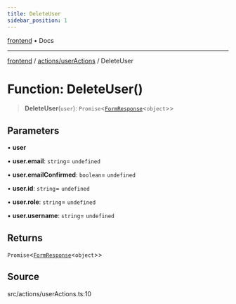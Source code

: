 ```yaml
---
title: DeleteUser
sidebar_position: 1
---
```


[frontend](../../..) • Docs

***

[frontend](../../..) / [actions/userActions](..) / DeleteUser

# Function: DeleteUser()

> **DeleteUser**(`user`): `Promise`\<[`FormResponse`](../../../types/return.type/interfaces/FormResponse)\<`object`\>\>

## Parameters

• **user**

• **user.email**: `string`= `undefined`

• **user.emailConfirmed**: `boolean`= `undefined`

• **user.id**: `string`= `undefined`

• **user.role**: `string`= `undefined`

• **user.username**: `string`= `undefined`

## Returns

`Promise`\<[`FormResponse`](../../../types/return.type/interfaces/FormResponse)\<`object`\>\>

## Source

src/actions/userActions.ts:10
